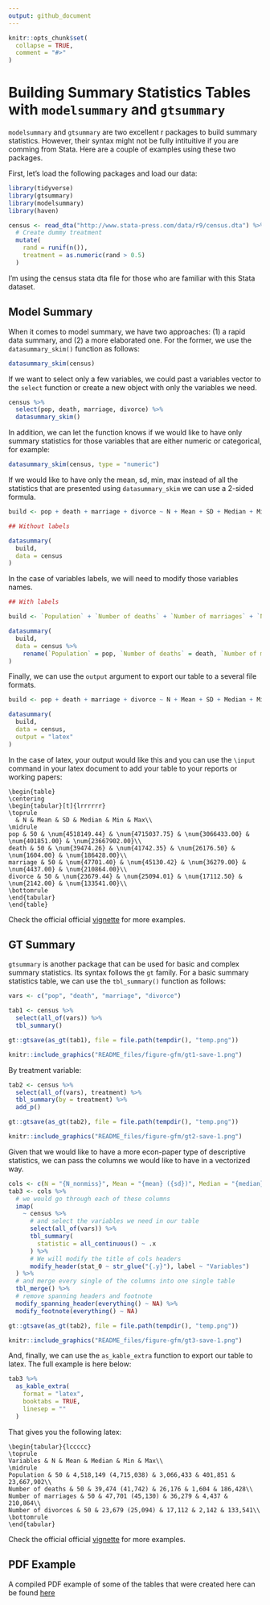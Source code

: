 ```yaml
---
output: github_document
---
```


<!-- README.md is generated from README.Rmd. Please edit that file -->

```r
knitr::opts_chunk$set(
  collapse = TRUE,
  comment = "#>"
)
```

# Building Summary Statistics Tables with `modelsummary` and `gtsummary`

<!-- badges: start -->
<!-- badges: end -->

`modelsummary` and `gtsummary` are two excellent r packages to build summary statistics. However, their syntax might not be fully intituitive if you are comming from Stata. Here are a couple of examples using these two packages.

First, let's load the following packages and load our data:

```r
library(tidyverse)
library(gtsummary)
library(modelsummary)
library(haven)

census <- read_dta("http://www.stata-press.com/data/r9/census.dta") %>%
  # Create dummy treatment
  mutate(
    rand = runif(n()),
    treatment = as.numeric(rand > 0.5)
  )
```

I'm using the census stata dta file for those who are familiar with this Stata dataset.

## Model Summary

When it comes to model summary, we have two approaches: (1) a rapid data summary, and (2) a more elaborated one. For the former, we use the `datasummary_skim()` function as follows:

```r
datasummary_skim(census)
```

If we want to select only a few variables, we could past a variables vector to the `select` function or create a new object with only the variables we need.

```r
census %>%
  select(pop, death, marriage, divorce) %>%
  datasummary_skim()
```

In addition, we can let the function knows if we would like to have only summary statistics for those variables that are either numeric or categorical, for example:

```r
datasummary_skim(census, type = "numeric")
```

If we would like to have only the mean, sd, min, max instead of all the statistics that are presented using `datasummary_skim` we can use a 2-sided formula.

```r
build <- pop + death + marriage + divorce ~ N + Mean + SD + Median + Min + Max 

## Without labels

datasummary(
  build,
  data = census
) 
```

In the case of variables labels, we will need to modify those variables names.

```r

## With labels

build <- `Population` + `Number of deaths` + `Number of marriages` + `Number of divorces` ~ N + Mean + SD + Median + Min + Max 

datasummary(
  build,
  data = census %>% 
    rename(`Population` = pop, `Number of deaths` = death, `Number of marriages` = marriage, `Number of divorces` = divorce)
) 
```

Finally, we can use the `output` argument to export our table to a several file formats.

```r
build <- pop + death + marriage + divorce ~ N + Mean + SD + Median + Min + Max 

datasummary(
  build,
  data = census,
  output = "latex"
) 
```

In the case of latex, your output would like this and you can use the `\input` command in your latex document to add your table to your reports or working papers:

```
\begin{table}
\centering
\begin{tabular}[t]{lrrrrrr}
\toprule
  & N & Mean & SD & Median & Min & Max\\
\midrule
pop & 50 & \num{4518149.44} & \num{4715037.75} & \num{3066433.00} & \num{401851.00} & \num{23667902.00}\\
death & 50 & \num{39474.26} & \num{41742.35} & \num{26176.50} & \num{1604.00} & \num{186428.00}\\
marriage & 50 & \num{47701.40} & \num{45130.42} & \num{36279.00} & \num{4437.00} & \num{210864.00}\\
divorce & 50 & \num{23679.44} & \num{25094.01} & \num{17112.50} & \num{2142.00} & \num{133541.00}\\
\bottomrule
\end{tabular}
\end{table}
```

Check the official official [vignette](https://vincentarelbundock.github.io/modelsummary/articles/datasummary.html) for more examples.

## GT Summary

`gtsummary` is another package that can be used for basic and complex summary statistics. Its syntax follows the `gt` family. For a basic summary statistics table, we can use the `tbl_summary()` function as follows:


```r
vars <- c("pop", "death", "marriage", "divorce")

tab1 <- census %>% 
  select(all_of(vars)) %>% 
  tbl_summary()
```

```r
gt::gtsave(as_gt(tab1), file = file.path(tempdir(), "temp.png"))
```

```r
knitr::include_graphics("README_files/figure-gfm/gt1-save-1.png")
```

By treatment variable:

```r
tab2 <- census %>%
  select(all_of(vars), treatment) %>%
  tbl_summary(by = treatment) %>%
  add_p()
```

```r
gt::gtsave(as_gt(tab2), file = file.path(tempdir(), "temp.png"))
```

```r
knitr::include_graphics("README_files/figure-gfm/gt2-save-1.png")
```

Given that we would like to have a more econ-paper type of descriptive statistics, we can pass the columns we would like to have in a vectorized way. 


```r
cols <- c(N = "{N_nonmiss}", Mean = "{mean} ({sd})", Median = "{median}", Min = "{min}", Max = "{max}")
tab3 <- cols %>% 
  # we would go through each of these columns
  imap(
    ~ census %>% 
      # and select the variables we need in our table
      select(all_of(vars)) %>% 
      tbl_summary(
        statistic = all_continuous() ~ .x
      ) %>% 
      # We will modify the title of cols headers
      modify_header(stat_0 ~ str_glue("{.y}"), label ~ "Variables") 
  ) %>% 
  # and merge every single of the columns into one single table
  tbl_merge() %>% 
  # remove spanning headers and footnote
  modify_spanning_header(everything() ~ NA) %>%
  modify_footnote(everything() ~ NA) 
```

```r
gt::gtsave(as_gt(tab2), file = file.path(tempdir(), "temp.png"))
```

```r
knitr::include_graphics("README_files/figure-gfm/gt3-save-1.png")
```

And, finally, we can use the `as_kable_extra` function to export our table to latex. The full example is here below:

```r
tab3 %>%
  as_kable_extra(
    format = "latex", 
    booktabs = TRUE, 
    linesep = ""
  )
```

That gives you the following latex:

```
\begin{tabular}{lccccc}
\toprule
Variables & N & Mean & Median & Min & Max\\
\midrule
Population & 50 & 4,518,149 (4,715,038) & 3,066,433 & 401,851 & 23,667,902\\
Number of deaths & 50 & 39,474 (41,742) & 26,176 & 1,604 & 186,428\\
Number of marriages & 50 & 47,701 (45,130) & 36,279 & 4,437 & 210,864\\
Number of divorces & 50 & 23,679 (25,094) & 17,112 & 2,142 & 133,541\\
\bottomrule
\end{tabular}
```

Check the official official [vignette](https://www.danieldsjoberg.com/gtsummary/articles/tbl_summary.html) for more examples.

## PDF Example

A compiled PDF example of some of the tables that were created here can be found [here](https://rawcdn.githack.com/RRMaximiliano/r-latex-tables-sum-stats/e8a5d1e465163620d13172f03e59479b3ab11201/outputs/r-tables-sum-stats.pdf)